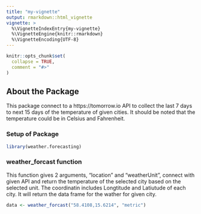 ```yaml
---
title: "my-vignette"
output: rmarkdown::html_vignette
vignette: >
  %\VignetteIndexEntry{my-vignette}
  %\VignetteEngine{knitr::rmarkdown}
  %\VignetteEncoding{UTF-8}
---
```


```r
knitr::opts_chunk$set(
  collapse = TRUE,
  comment = "#>"
)
```

## About the Package
This package connect to a https://tomorrow.io API to collect the last 7 days to next 15 days of the temperature of given cities. It should be noted that the temperature could be in Celsius and Fahrenheit.


### Setup of Package 
```r
library(weather.forecasting)
```

### weather_forcast function
This function gives 2 arguments, "location" and "weatherUnit", connect with given API and return the temperature of the selected city based on the selected unit. The coordinatin includes Longtitude and Latiutude of each city.
It will return the data frame for the wather for given city.
```r
data <- weather_forcast("58.4108,15.6214", "metric")
```


